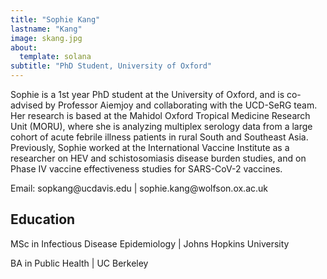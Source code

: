```yaml
---
title: "Sophie Kang"
lastname: "Kang"
image: skang.jpg
about: 
  template: solana
subtitle: "PhD Student, University of Oxford"
---
```


Sophie is a 1st year PhD student at the University of Oxford, and is co-advised by Professor Aiemjoy and collaborating with the UCD-SeRG team. Her research is based at the Mahidol Oxford Tropical Medicine Research Unit (MORU), where she is analyzing multiplex serology data from a large cohort of acute febrile illness patients in rural South and Southeast Asia. Previously, Sophie worked at the International Vaccine Institute as a researcher on HEV and schistosomiasis disease burden studies, and on Phase IV vaccine effectiveness studies for SARS-CoV-2 vaccines.

Email: sopkang@ucdavis.edu | sophie.kang@wolfson.ox.ac.uk

## Education

MSc in Infectious Disease Epidemiology | Johns Hopkins University

BA in Public Health | UC Berkeley
